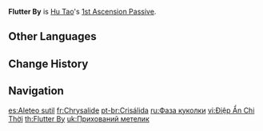 {{Talent Infobox
|image         = Talent Flutter By.png
|character     = Hu Tao
|type          = 1st Ascension Passive
|info          = When a '''Paramita Papilio''' state activated by [[Guide to Afterlife]] ends, all allies in the party (excluding Hu Tao herself) will have their [[CRIT Rate]] increased by 12% for 8s.
|utility1      = CRIT Rate
|utility2      = Party CRIT Rate
}}
'''Flutter By''' is [[Hu Tao]]'s [[1st Ascension Passive]].

==Other Languages==
{{Other Languages
|en      = Flutter By
|zhs     = 蝶隐之时
|zhs_rm  = Dié Yǐn zhī Shí
|zht     = 蝶隱之時
|zht_rm  = Dié Yǐn zhī Shí
|zh_tl   = 
|ja      = 蝶隠の時
|ja_rm   = Chouin no Toki
|ja_tl   = Moment of Hidden Butterfly
|ko      = 모습을 감춘 나비
|ko_rm   = Moseup-eul Gamchun Nabi
|ko_tl   = Hiding Butterfly
|es      = Aleteo sutil
|es_tl   = Subtle Flutter
|fr      = Chrysalide
|fr_tl   = Chrysalis
|ru      = Порхай как бабочка
|ru_tl   = 
|th      = Flutter By
|vi      = Điệp Ẩn Chi Thời
|vi_tl   = 
|de      = Schmetterlingsflügelschlag
|de_tl   = Butterfly Wing Flap
|id      = Flutter By
|pt      = Crisálida
|pt_tl   = 
}}

==Change History==
{{Change History|1.3}}

==Navigation==
{{Talent Navbox|Hu Tao}}

[[es:Aleteo sutil]]
[[fr:Chrysalide]]
[[pt-br:Crisálida]]
[[ru:Фаза куколки]]
[[vi:Điệp Ẩn Chi Thời]]
[[th:Flutter By]]
[[uk:Прихований метелик]]